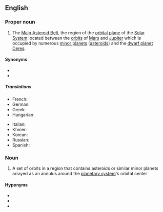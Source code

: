 {{also|Asteroid Belt|asteroid belt}}

==English==
{{wikipedia}}

===Proper noun===
{{en-proper-noun}}

# {{lb|en|astronomy}} The [[Main Asteroid Belt]], the region of the [[orbital plane]] of the [[Solar System]] located between the [[orbit]]s of [[Mars]] and [[Jupiter]] which is occupied by numerous [[minor planet]]s ([[asteroid]]s) and the [[dwarf planet]] [[Ceres]].

====Synonyms====
* {{l|en|Asteroid Belt}}
* {{l|en|Main Asteroid Belt}}

=====Translations=====
{{trans-top|region of the solar system}}
* French: {{t+|fr|ceinture d’astéroïdes|f}}
* German: {{t+|de|Asteroidengürtel|m}}
* Greek: {{t|el|ζώνη αστεροειδών|n}}
* Hungarian: {{t|hu|kisbolygóöv}}
{{trans-mid}}
* Italian: {{t|it|cintura asteroidale|f}}
* Khmer: {{t|km|ខ្សែក្រវាត់តារាសណ្ឋាន|tr=khseh krovat dara son tharn|sc=Khmr}}
* Korean: {{t+|ko|소행성대|tr=sohaengseongdae}}
* Russian: {{t+|ru|пояс астероидов|sc=Cyrl}}
* Spanish: {{t|es|cinturón de asteroides|m}}
{{trans-bottom}}

===Noun===
{{en-noun}}
# {{lb|en|astronomy}} A set of orbits in a region that contains asteroids or similar minor planets arrayed as an annulus around the [[planetary system]]'s orbital center

====Hyponyms====
* {{l|en|Main Asteroid Belt}}
* {{l|en|Kuiper Belt}}
* {{l|en|Kuiper belt}}